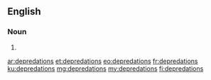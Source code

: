 ==English==

===Noun===
{{head|en|plural}}

# {{plural of|depredation|lang=en}}

[[ar:depredations]]
[[et:depredations]]
[[eo:depredations]]
[[fr:depredations]]
[[ku:depredations]]
[[mg:depredations]]
[[my:depredations]]
[[fi:depredations]]